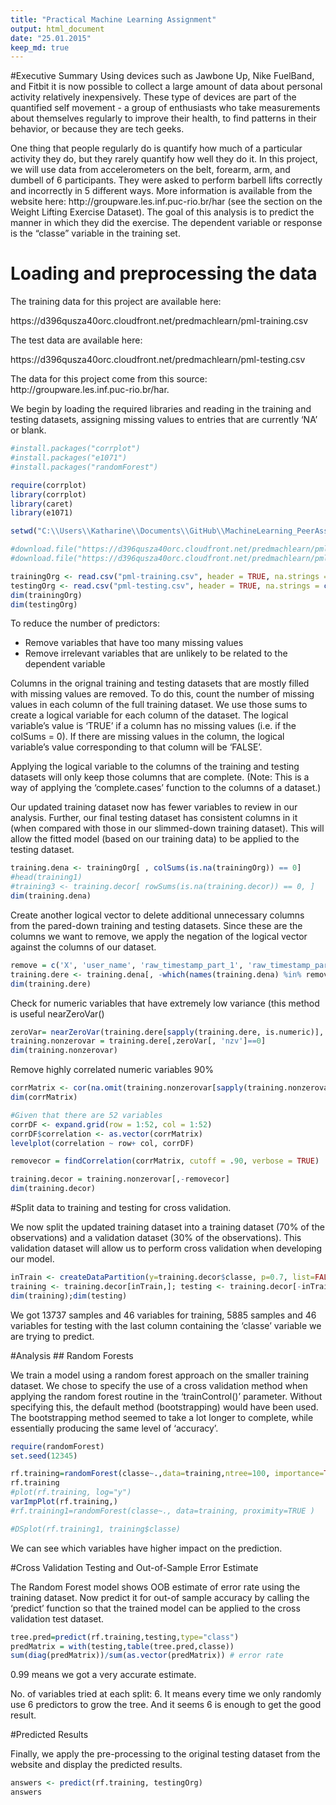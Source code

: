 ```yaml
---
title: "Practical Machine Learning Assignment"
output: html_document
date: "25.01.2015"
keep_md: true
---
```


#Executive Summary
Using devices such as Jawbone Up, Nike FuelBand, and Fitbit it is now possible to collect a large amount of data about personal activity relatively inexpensively. These type of devices are part of the quantified self movement - a group of enthusiasts who take measurements about themselves regularly to improve their health, to find patterns in their behavior, or because they are tech geeks. 

One thing that people regularly do is quantify how much of a particular activity they do, but they rarely quantify how well they do it. In this project, we will use data from accelerometers on the belt, forearm, arm, and dumbell of 6 participants. They were asked to perform barbell lifts correctly and incorrectly in 5 different ways. More information is available from the website here: http://groupware.les.inf.puc-rio.br/har (see the section on the Weight Lifting Exercise Dataset). The goal of this analysis is to predict the manner in which they did the exercise. The dependent variable or response is the "classe" variable in the training set.

# Loading and preprocessing the data

The training data for this project are available here: 

https://d396qusza40orc.cloudfront.net/predmachlearn/pml-training.csv

The test data are available here: 

https://d396qusza40orc.cloudfront.net/predmachlearn/pml-testing.csv

The data for this project come from this source: http://groupware.les.inf.puc-rio.br/har.

We begin by loading the required libraries and reading in the training and testing datasets, assigning missing values to entries that are currently 'NA' or blank.

```r
#install.packages("corrplot")
#install.packages("e1071")
#install.packages("randomForest")

require(corrplot)
library(corrplot)
library(caret)
library(e1071)
```

```r
setwd("C:\\Users\\Katharine\\Documents\\GitHub\\MachineLearning_PeerAssessment1")

#download.file("https://d396qusza40orc.cloudfront.net/predmachlearn/pml-training.csv", destfile = "./pml-training.csv")
#download.file("https://d396qusza40orc.cloudfront.net/predmachlearn/pml-testing.csv", destfile = "./pml-testing.csv")

trainingOrg <- read.csv("pml-training.csv", header = TRUE, na.strings = c("NA", ""))
testingOrg <- read.csv("pml-testing.csv", header = TRUE, na.strings = c("NA", ""))
dim(trainingOrg)
dim(testingOrg)
```

To reduce the number of predictors:

- Remove variables that have too many missing values
- Remove irrelevant variables that are unlikely to be related to the dependent variable

Columns in the orignal training and testing datasets that are mostly filled with missing values are removed. To do this, count the number of missing values in each column of the full training dataset. We use those sums to create a logical variable for each column of the dataset. The logical variable's value is 'TRUE' if a column has no missing values (i.e. if the colSums = 0). If there are missing values in the column, the logical variable's value corresponding to that column will be 'FALSE'.

Applying the logical variable to the columns of the training and testing datasets will only keep those columns that are complete. (Note: This is a way of applying the 'complete.cases' function to the columns of a dataset.)

Our updated training dataset now has fewer variables to review in our analysis. Further, our final testing dataset has consistent columns in it (when compared with those in our slimmed-down training dataset). This will allow the fitted model (based on our training data) to be applied to the testing dataset.

```r
training.dena <- trainingOrg[ , colSums(is.na(trainingOrg)) == 0]
#head(training1)
#training3 <- training.decor[ rowSums(is.na(training.decor)) == 0, ]
dim(training.dena)
```

Create another logical vector to delete additional unnecessary columns from the pared-down training and testing datasets. Since these are the columns we want to remove, we apply the negation of the logical vector against the columns of our dataset.

```r
remove = c('X', 'user_name', 'raw_timestamp_part_1', 'raw_timestamp_part_2', 'cvtd_timestamp', 'new_window', 'num_window')
training.dere <- training.dena[, -which(names(training.dena) %in% remove)]
dim(training.dere)
```


Check for numeric variables that have extremely low variance (this method is useful nearZeroVar()

```r
zeroVar= nearZeroVar(training.dere[sapply(training.dere, is.numeric)], saveMetrics = TRUE)
training.nonzerovar = training.dere[,zeroVar[, 'nzv']==0]
dim(training.nonzerovar)
```

Remove highly correlated numeric variables 90%

```r
corrMatrix <- cor(na.omit(training.nonzerovar[sapply(training.nonzerovar, is.numeric)]))
dim(corrMatrix)
```

```r
#Given that there are 52 variables
corrDF <- expand.grid(row = 1:52, col = 1:52)
corrDF$correlation <- as.vector(corrMatrix)
levelplot(correlation ~ row+ col, corrDF)
```

```r
removecor = findCorrelation(corrMatrix, cutoff = .90, verbose = TRUE)
```

```r
training.decor = training.nonzerovar[,-removecor]
dim(training.decor)
```

#Split data to training and testing for cross validation.

We now split the updated training dataset into a training dataset (70% of the observations) and a validation dataset (30% of the observations). This validation dataset will allow us to perform cross validation when developing our model.

```r
inTrain <- createDataPartition(y=training.decor$classe, p=0.7, list=FALSE)
training <- training.decor[inTrain,]; testing <- training.decor[-inTrain,]
dim(training);dim(testing)
```

We got 13737 samples and 46 variables for training, 5885 samples and 46 variables for testing with the last column containing the 'classe' variable we are trying to predict. 

#Analysis
## Random Forests

We train a model using a random forest approach on the smaller training dataset. We chose to specify the use of a cross validation method when applying the random forest routine in the 'trainControl()' parameter. Without specifying this, the default method (bootstrapping) would have been used. The bootstrapping method seemed to take a lot longer to complete, while essentially producing the same level of 'accuracy'.

```r
require(randomForest)
set.seed(12345)
```

```r
rf.training=randomForest(classe~.,data=training,ntree=100, importance=TRUE)
rf.training
#plot(rf.training, log="y")
varImpPlot(rf.training,)
#rf.training1=randomForest(classe~., data=training, proximity=TRUE )

#DSplot(rf.training1, training$classe)

```

We can see which variables have higher impact on the prediction.


#Cross Validation Testing and Out-of-Sample Error Estimate

The Random Forest model shows OOB estimate of error rate using the training dataset. Now predict it for out-of sample accuracy by calling the 'predict' function so that the trained model can be applied to the cross validation test dataset.

```r
tree.pred=predict(rf.training,testing,type="class")
predMatrix = with(testing,table(tree.pred,classe))
sum(diag(predMatrix))/sum(as.vector(predMatrix)) # error rate
```

0.99 means we got a very accurate estimate.

No. of variables tried at each split: 6. It means every time we only randomly use 6 predictors to grow the tree. And it seems 6 is enough to get the good result.


#Predicted Results

Finally, we apply the pre-processing to the original testing dataset from the website and display the predicted results.

```r
answers <- predict(rf.training, testingOrg)
answers
```
